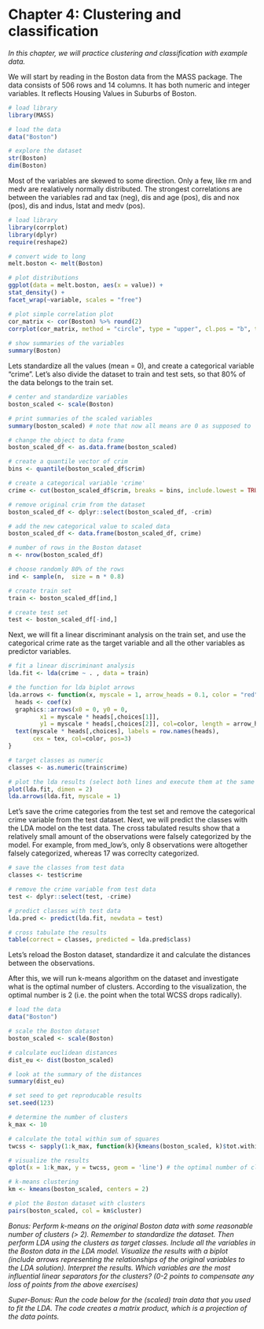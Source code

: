 # Chapter 4: Clustering and classification 

*In this chapter, we will practice clustering and classification with example data.*


We will start by reading in the Boston data from the MASS package. The data consists of 506 rows and 14 columns. It has both numeric and integer variables. It reflects Housing Values in Suburbs of Boston. 


```r
# load library
library(MASS)

# load the data
data("Boston")

# explore the dataset
str(Boston)
dim(Boston)
```

Most of the variables are skewed to some direction. Only a few, like rm and medv are realatively normally distributed. 
The strongest correlations are between the variables rad and tax (neg), dis and age (pos), dis and nox (pos), dis and indus, lstat and medv (pos).


```r
# load library
library(corrplot)
library(dplyr)
require(reshape2)

# convert wide to long
melt.boston <- melt(Boston)

# plot distributions 
ggplot(data = melt.boston, aes(x = value)) + 
stat_density() + 
facet_wrap(~variable, scales = "free")

# plot simple correlation plot 
cor_matrix <- cor(Boston) %>% round(2)
corrplot(cor_matrix, method = "circle", type = "upper", cl.pos = "b", tl.pos = "d", tl.cex = 0.6)
 
# show summaries of the variables 
summary(Boston)

```

Lets standardize all the values (mean = 0), and create a categorical variable "crime". Let's also divide the dataset to train and test sets, so that 80% of the data belongs to the train set. 

```r
# center and standardize variables
boston_scaled <- scale(Boston)

# print summaries of the scaled variables
summary(boston_scaled) # note that now all means are 0 as supposed to 

# change the object to data frame
boston_scaled_df <- as.data.frame(boston_scaled)

# create a quantile vector of crim
bins <- quantile(boston_scaled_df$crim)

# create a categorical variable 'crime'
crime <- cut(boston_scaled_df$crim, breaks = bins, include.lowest = TRUE, label = c("low", "med_low", "med_high", "high"))

# remove original crim from the dataset
boston_scaled_df <- dplyr::select(boston_scaled_df, -crim)

# add the new categorical value to scaled data
boston_scaled_df <- data.frame(boston_scaled_df, crime)

# number of rows in the Boston dataset 
n <- nrow(boston_scaled_df)

# choose randomly 80% of the rows
ind <- sample(n,  size = n * 0.8)

# create train set
train <- boston_scaled_df[ind,]

# create test set 
test <- boston_scaled_df[-ind,]

```

Next, we will fit a linear discriminant analysis on the train set, and use the categorical crime rate as the target variable and all the other variables as predictor variables. 

```r
# fit a linear discriminant analysis
lda.fit <- lda(crime ~ . , data = train)

# the function for lda biplot arrows
lda.arrows <- function(x, myscale = 1, arrow_heads = 0.1, color = "red", tex = 0.75, choices = c(1,2)){
  heads <- coef(x)
  graphics::arrows(x0 = 0, y0 = 0, 
         x1 = myscale * heads[,choices[1]], 
         y1 = myscale * heads[,choices[2]], col=color, length = arrow_heads)
  text(myscale * heads[,choices], labels = row.names(heads), 
       cex = tex, col=color, pos=3)
}

# target classes as numeric
classes <- as.numeric(train$crime)

# plot the lda results (select both lines and execute them at the same time!)
plot(lda.fit, dimen = 2)
lda.arrows(lda.fit, myscale = 1)
```
Let's save the crime categories from the test set and remove the categorical crime variable from the test dataset.
Next, we will predict the classes with the LDA model on the test data. The cross tabulated results show that a relatively small amount of the observations were falsely categorized by the model. For example, from med_low's, only 8 observations were altogether falsely categorized, whereas 17 was correclty categorized. 

```r
# save the classes from test data
classes <- test$crime

# remove the crime variable from test data
test <- dplyr::select(test, -crime)

# predict classes with test data
lda.pred <- predict(lda.fit, newdata = test)

# cross tabulate the results
table(correct = classes, predicted = lda.pred$class)
```

Lets's reload the Boston dataset, standardize it and calculate the distances between the observations. 

After this, we will run k-means algorithm on the dataset and investigate what is the optimal number of clusters. According to the visualization, the optimal number is 2 (i.e. the point when the total WCSS drops radically). 

```r
# load the data
data("Boston")

# scale the Boston dataset 
boston_scaled <- scale(Boston)

# calculate euclidean distances
dist_eu <- dist(boston_scaled)

# look at the summary of the distances
summary(dist_eu)

# set seed to get reproducable results 
set.seed(123)

# determine the number of clusters
k_max <- 10

# calculate the total within sum of squares
twcss <- sapply(1:k_max, function(k){kmeans(boston_scaled, k)$tot.withinss})

# visualize the results
qplot(x = 1:k_max, y = twcss, geom = 'line') # the optimal number of clusters seems to be around 2

# k-means clustering
km <- kmeans(boston_scaled, centers = 2)

# plot the Boston dataset with clusters
pairs(boston_scaled, col = km$cluster)

```

*Bonus: Perform k-means on the original Boston data with some reasonable number of clusters (> 2). Remember to standardize the dataset. Then perform LDA using the clusters as target classes. Include all the variables in the Boston data in the LDA model. Visualize the results with a biplot (include arrows representing the relationships of the original variables to the LDA solution). Interpret the results. Which variables are the most influential linear separators for the clusters? (0-2 points to compensate any loss of points from the above exercises)*

*Super-Bonus: Run the code below for the (scaled) train data that you used to fit the LDA. The code creates a matrix product, which is a projection of the data points.*